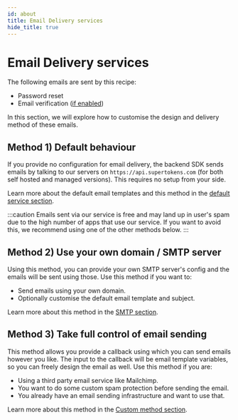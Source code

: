```yaml
---
id: about
title: Email Delivery services
hide_title: true
---
```


<!-- COPY DOCS -->
<!-- ./thirdpartyemailpassword/email-delivery/about.mdx -->

# Email Delivery services

The following emails are sent by this recipe:
- Password reset
- Email verification ([if enabled](../common-customizations/email-verification/about))

In this section, we will explore how to customise the design and delivery method of these emails.

## Method 1) Default behaviour
If you provide no configuration for email delivery, the backend SDK sends emails by talking to our servers on `https://api.supertokens.com` (for both self hosted and managed versions). This requires no setup from your side.

Learn more about the default email templates and this method in the [default service section](./default).

:::caution
Emails sent via our service is free and may land up in user's spam due to the high number of apps that use our service. If you want to avoid this, we recommend using one of the other methods below.
:::

## Method 2) Use your own domain / SMTP server
Using this method, you can provide your own SMTP server's config and the emails will be sent using those. Use this method if you want to:
- Send emails using your own domain.
- Optionally customise the default email template and subject.

Learn more about this method in the [SMTP section](./smtp/configure-smtp).

## Method 3) Take full control of email sending
This method allows you provide a callback using which you can send emails however you like. The input to the callback will be email template variables, so you can freely design the email as well. Use this method if you are:
- Using a third party email service like Mailchimp.
- You want to do some custom spam protection before sending the email.
- You already have an email sending infrastructure and want to use that.

Learn more about this method in the [Custom method section](./custom-method).
